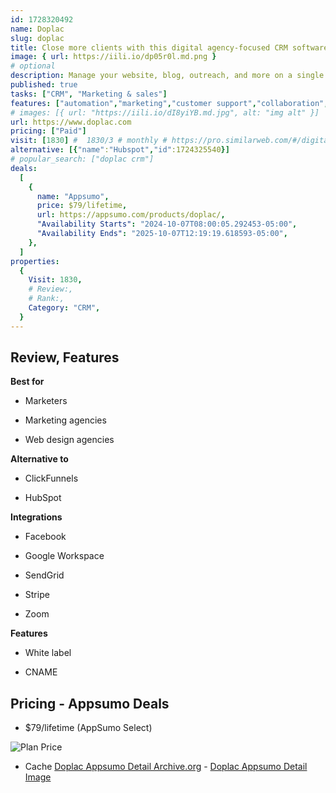 ```yaml
---
id: 1728320492
name: Doplac
slug: doplac
title: Close more clients with this digital agency-focused CRM software
image: { url: https://iili.io/dp05r0l.md.png }
# optional
description: Manage your website, blog, outreach, and more on a single platformCustomize Doplac with your own branding and resell it to your agency clients
published: true
tasks: ["CRM", "Marketing & sales"]
features: ["automation","marketing","customer support","collaboration","analytics","project","workflow","ads","sales"]
# images: [{ url: "https://iili.io/dI8yiYB.md.jpg", alt: "img alt" }]
url: https://www.doplac.com
pricing: ["Paid"]
visit: [1830] #  1830/3 # monthly # https://pro.similarweb.com/#/digitalsuite/websiteanalysis/home
alternative: [{"name":"Hubspot","id":1724325540}]
# popular_search: ["doplac crm"]
deals:
  [
    {
      name: "Appsumo",
      price: $79/lifetime,
      url: https://appsumo.com/products/doplac/,
      "Availability Starts": "2024-10-07T08:00:05.292453-05:00",
      "Availability Ends": "2025-10-07T12:19:19.618593-05:00",
    },
  ]
properties:
  {
    Visit: 1830,
    # Review:,
    # Rank:,
    Category: "CRM",
  }
---
```


## Review, Features

 

**Best for**

- Marketers

- Marketing agencies

- Web design agencies

**Alternative to**

- ClickFunnels

- HubSpot

**Integrations**

- Facebook

- Google Workspace

- SendGrid

- Stripe

- Zoom

**Features**

- White label

- CNAME

## Pricing - Appsumo Deals

- $79/lifetime (AppSumo Select)

<Img src="https://iili.io/dp13aVe.png" alt="Plan Price" />

- Cache [Doplac Appsumo Detail Archive.org](https://web.archive.org/web/*/https://appsumo.com/products/doplac/) - [Doplac Appsumo Detail Image](https://iili.io/dp1FamN.png)
